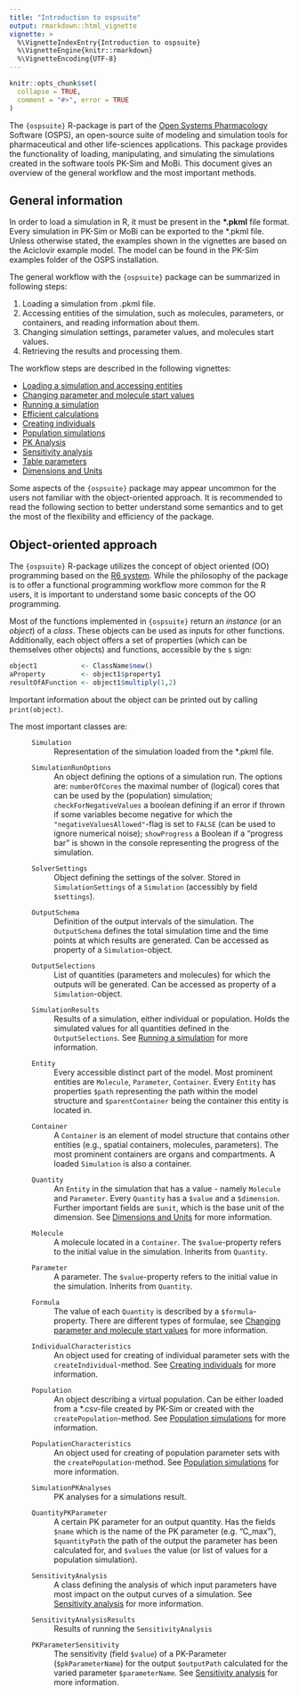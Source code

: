 ```yaml
---
title: "Introduction to ospsuite"
output: rmarkdown::html_vignette
vignette: >
  %\VignetteIndexEntry{Introduction to ospsuite}
  %\VignetteEngine{knitr::rmarkdown}
  %\VignetteEncoding{UTF-8}
---
```


```r
knitr::opts_chunk$set(
  collapse = TRUE,
  comment = "#>", error = TRUE
)
```

The `{ospsuite}` R-package is part of the [Open Systems Pharmacology](http://www.open-systems-pharmacology.org/) Software (OSPS), an open-source suite of modeling and simulation tools for pharmaceutical and other life-sciences applications. This package provides the functionality of loading, manipulating, and simulating the simulations created in the software tools PK-Sim and MoBi. This document gives an overview of the general workflow and the most important methods.

## General information

In order to load a simulation in R, it must be present in the **\*.pkml** file format. Every simulation in PK-Sim or MoBi can be exported to the *.pkml file. Unless otherwise stated, the examples shown in the vignettes are based on the Aciclovir example model. The model can be found in the PK-Sim examples folder of the OSPS installation.

The general workflow with the `{ospsuite}` package can be summarized in following steps:

  1. Loading a simulation from .pkml file.
  2. Accessing entities of the simulation, such as molecules, parameters, or containers, and reading information about them.
  3. Changing simulation settings, parameter values, and molecules start values.
  4. Retrieving the results and processing them.

The workflow steps are described in the following vignettes:

* [Loading a simulation and accessing entities](load-get.html)
* [Changing parameter and molecule start values](set-values.html)
* [Running a simulation](run-simulation.html)
* [Efficient calculations](efficient-calculations.html)
* [Creating individuals](create-individual.html)
* [Population simulations](create-run-population.html)
* [PK Analysis](pk-analysis.html)
* [Sensitivity analysis](sensitivity-analysis.html)
* [Table parameters](table-parameters.html)
* [Dimensions and Units](unit-conversion.html)

Some aspects of the `{ospsuite}` package may appear uncommon for the users not familiar with the object-oriented approach. It is recommended to read the following section to better understand some semantics and to get the most of the flexibility and efficiency of the package.

## Object-oriented approach

The `{ospsuite}` R-package utilizes the concept of object oriented (OO) programming based on the [R6 system](https://adv-r.hadley.nz/r6.html). While the philosophy of the package is to offer a functional programming workflow more common for the R users, it is important to understand some basic concepts of the OO programming. 

Most of the functions implemented in `{ospsuite}` return an *instance* (or an *object*) of a *class*. These objects can be used as inputs for other functions. Additionally, each object offers a set of properties (which can be themselves other objects) and functions, accessible by the `$` sign:

```r
object1           <- ClassName$new()
aProperty         <- object1$property1
resultOfAFunction <- object1$multiply(1,2)
```

Important information about the object can be printed out by calling `print(object)`.

The most important classes are:

  : `Simulation`
    : Representation of the simulation loaded from the *.pkml file.
  : `SimulationRunOptions`
    : An object defining the options of a simulation run. The options are: `numberOfCores` the maximal number of (logical) cores that can be used by the (population) simulation; `checkForNegativeValues` a boolean defining if an error if thrown if some variables become negative for which the `"negativeValuesAllowed"`-flag is set to `FALSE` (can be used to ignore numerical noise); `showProgress` a Boolean if a "progress bar" is shown in the console representing the progress of the simulation.
  : `SolverSettings`
    : Object defining the settings of the solver. Stored in `SimulationSettings` of a `Simulation` (accessibly by field `$settings`).
  : `OutputSchema`
    : Definition of the output intervals of the simulation. The `OutputSchema` defines the total simulation time and the time points at which results are generated. Can be accessed as property of a `Simulation`-object.
  : `OutputSelections`
    : List of quantities (parameters and molecules) for which the outputs will be generated. Can be accessed as property of a `Simulation`-object.
  : `SimulationResults`
    : Results of a simulation, either individual or population. Holds the simulated values for all quantities defined in the `OutputSelections`. See [Running a simulation](run-simulation.html) for more information.
  : `Entity`
    : Every accessible distinct part of the model. Most prominent entities are `Molecule`, `Parameter`, `Container`. Every `Entity` has properties `$path` representing the path within the model structure and `$parentContainer` being the container this entity is located in.
  : `Container`
    : A `Container` is an element of model structure that contains other entities (e.g., spatial containers, molecules, parameters).
    The most prominent containers are organs and compartments. A loaded `Simulation` is also a container.
  : `Quantity`
    : An `Entity` in the simulation that has a value - namely `Molecule` and `Parameter`. Every `Quantity` has a `$value` and a `$dimension`. Further important fields are `$unit`, which is the base unit of the dimension. See [Dimensions and Units](unit-conversion.html) for more information.
  : `Molecule`
    : A molecule located in a `Container`. The `$value`-property refers to the initial value in the simulation. Inherits from `Quantity`.
  : `Parameter`
    : A parameter. The `$value`-property refers to the initial value in the simulation. Inherits from `Quantity`.
  : `Formula`
    : The value of each `Quantity` is described by a `$formula`-property. There are different types of formulae, see [Changing parameter and molecule start values](set-values.html) for more information.
  : `IndividualCharacteristics`
    : An object used for creating of individual parameter sets with the `createIndividual`-method. See [Creating individuals](create-individual.html) for more information.
  : `Population`
    : An object describing a virtual population. Can be either loaded from a *.csv-file created by PK-Sim or created with the `createPopulation`-method. See [Population simulations](create-run-population.html) for more information.
  : `PopulationCharacteristics`
    : An object used for creating of population parameter sets with the `createPopulation`-method. See [Population simulations](create-run-population.html) for more information.
  : `SimulationPKAnalyses`
    : PK analyses for a simulations result.
  : `QuantityPKParameter`
    : A certain PK parameter for an output quantity. Has the fields `$name` which is the name of the PK parameter (e.g. "C_max"), `$quantityPath` the path of the output the parameter has been calculated for, and `$values` the value (or list of values for a population simulation).
  : `SensitivityAnalysis`
    : A class defining the analysis of which input parameters have most impact on the output curves of a simulation. See [Sensitivity analysis](sensitivity-analysis.html) for more information.
  : `SensitivityAnalysisResults`
    : Results of running the `SensitivityAnalysis`
  : `PKParameterSensitivity`
    : The sensitivity (field `$value`) of a PK-Parameter (`$pkParameterName`) for the output `$outputPath` calculated for the varied parameter `$parameterName`. See [Sensitivity analysis](sensitivity-analysis.html) for more information.

